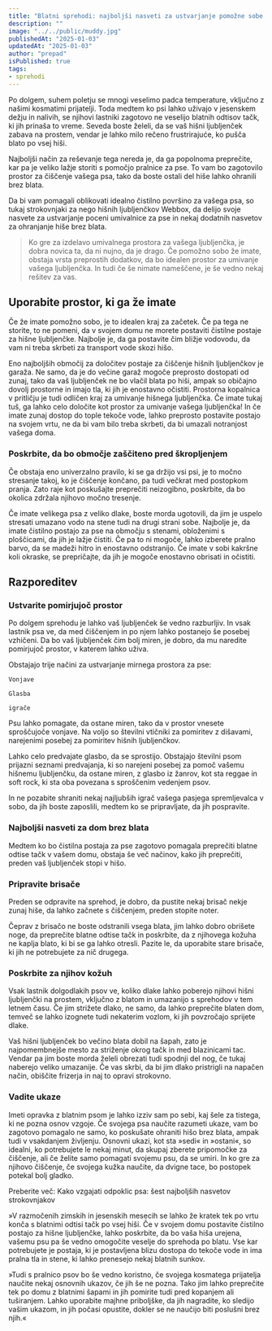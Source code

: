 ```yaml
---
title: "Blatni sprehodi: najboljši nasveti za ustvarjanje pomožne sobe za psa, da bo vaš dom brez blata"
description: ""
image: "../../public/muddy.jpg"
publishedAt: "2025-01-03"
updatedAt: "2025-01-03"
author: "prepad"
isPublished: true
tags:
- sprehodi
---
```


Po dolgem, suhem poletju se mnogi veselimo padca temperature, vključno z našimi kosmatimi prijatelji. Toda medtem ko psi lahko uživajo v jesenskem dežju in nalivih, se njihovi lastniki zagotovo ne veselijo blatnih odtisov tačk, ki jih prinaša to vreme. Seveda boste želeli, da se vaš hišni ljubljenček zabava na prostem, vendar je lahko milo rečeno frustrirajuće, ko pušča blato po vsej hiši.

Najboljši način za reševanje tega nereda je, da ga popolnoma preprečite, kar pa je veliko lažje storiti s pomočjo pralnice za pse. To vam bo zagotovilo prostor za čiščenje vašega psa, tako da boste ostali del hiše lahko ohranili brez blata.

Da bi vam pomagali oblikovati idealno čistilno površino za vašega psa, so tukaj strokovnjaki za nego hišnih ljubljenčkov Webbox, da delijo svoje nasvete za ustvarjanje poceni umivalnice za pse in nekaj dodatnih nasvetov za ohranjanje hiše brez blata.



> Ko gre za izdelavo umivalnega prostora za vašega ljubljenčka, je dobra novica ta, da ni nujno, da je drago. Če pomožno sobo že imate, obstaja vrsta preprostih dodatkov, da bo idealen prostor za umivanje vašega ljubljenčka. In tudi če še nimate nameščene, je še vedno nekaj rešitev za vas.



## Uporabite prostor, ki ga že imate

Če že imate pomožno sobo, je to idealen kraj za začetek. Če pa tega ne storite, to ne pomeni, da v svojem domu ne morete postaviti čistilne postaje za hišne ljubljenčke. Najbolje je, da ga postavite čim bližje vodovodu, da vam ni treba skrbeti za transport vode skozi hišo.

Eno najboljših območij za določitev postaje za čiščenje hišnih ljubljenčkov je garaža. Ne samo, da je do večine garaž mogoče preprosto dostopati od zunaj, tako da vaš ljubljenček ne bo vlačil blata po hiši, ampak so običajno dovolj prostorne in imajo tla, ki jih je enostavno očistiti. Prostorna kopalnica v pritličju je tudi odličen kraj za umivanje hišnega ljubljenčka. Če imate tukaj tuš, ga lahko celo določite kot prostor za umivanje vašega ljubljenčka! In če imate zunaj dostop do tople tekoče vode, lahko preprosto postavite postajo na svojem vrtu, ne da bi vam bilo treba skrbeti, da bi umazali notranjost vašega doma.

### Poskrbite, da bo območje zaščiteno pred škropljenjem

Če obstaja eno univerzalno pravilo, ki se ga držijo vsi psi, je to močno stresanje takoj, ko je čiščenje končano, pa tudi večkrat med postopkom pranja. Zato raje kot poskušajte preprečiti neizogibno, poskrbite, da bo okolica zdržala njihovo močno tresenje.

Če imate velikega psa z veliko dlake, boste morda ugotovili, da jim je uspelo stresati umazano vodo na stene tudi na drugi strani sobe. Najbolje je, da imate čistilno postajo za pse na območju s stenami, obloženimi s ploščicami, da jih je lažje čistiti. Če pa to ni mogoče, lahko izberete pralno barvo, da se madeži hitro in enostavno odstranijo. Če imate v sobi kakršne koli okraske, se prepričajte, da jih je mogoče enostavno obrisati in očistiti.

## Razporeditev

### Ustvarite pomirjujoč prostor

Po dolgem sprehodu je lahko vaš ljubljenček še vedno razburljiv. In vsak lastnik psa ve, da med čiščenjem in po njem lahko postanejo še posebej vzhičeni. Da bo vaš ljubljenček čim bolj miren, je dobro, da mu naredite pomirjujoč prostor, v katerem lahko uživa.

Obstajajo trije načini za ustvarjanje mirnega prostora za pse:

    Vonjave
    
    Glasba
    
    igrače

Psu lahko pomagate, da ostane miren, tako da v prostor vnesete sproščujoče vonjave. Na voljo so številni vtičniki za pomiritev z dišavami, narejenimi posebej za pomiritev hišnih ljubljenčkov.

Lahko celo predvajate glasbo, da se sprostijo. Obstajajo številni psom prijazni seznami predvajanja, ki so narejeni posebej za pomoč vašemu hišnemu ljubljenčku, da ostane miren, z glasbo iz žanrov, kot sta reggae in soft rock, ki sta oba povezana s sproščenim vedenjem psov.

In ne pozabite shraniti nekaj najljubših igrač vašega pasjega spremljevalca v sobo, da jih boste zaposlili, medtem ko se pripravljate, da jih pospravite.

### Najboljši nasveti za dom brez blata

Medtem ko bo čistilna postaja za pse zagotovo pomagala preprečiti blatne odtise tačk v vašem domu, obstaja še več načinov, kako jih preprečiti, preden vaš ljubljenček stopi v hišo.


### Pripravite brisače

Preden se odpravite na sprehod, je dobro, da pustite nekaj brisač nekje zunaj hiše, da lahko začnete s čiščenjem, preden stopite noter.

Čeprav z brisačo ne boste odstranili vsega blata, jim lahko dobro obrišete noge, da preprečite blatne odtise tačk in poskrbite, da z njihovega kožuha ne kaplja blato, ki bi se ga lahko otresli. Pazite le, da uporabite stare brisače, ki jih ne potrebujete za nič drugega.

### Poskrbite za njihov kožuh

Vsak lastnik dolgodlakih psov ve, koliko dlake lahko poberejo njihovi hišni ljubljenčki na prostem, vključno z blatom in umazanijo s sprehodov v tem letnem času. Če jim strižete dlako, ne samo, da lahko preprečite blaten dom, temveč se lahko izognete tudi nekaterim vozlom, ki jih povzročajo sprijete dlake.

Vaš hišni ljubljenček bo večino blata dobil na šapah, zato je najpomembnejše mesto za striženje okrog tačk in med blazinicami tac. Vendar pa jim boste morda želeli obrezati tudi spodnji del nog, če tukaj naberejo veliko umazanije. Če vas skrbi, da bi jim dlako pristrigli na napačen način, obiščite frizerja in naj to opravi strokovno.

### Vadite ukaze

Imeti opravka z blatnim psom je lahko izziv sam po sebi, kaj šele za tistega, ki ne pozna osnov vzgoje. Če svojega psa naučite razumeti ukaze, vam bo zagotovo pomagalo ne samo, ko poskušate ohraniti hišo brez blata, ampak tudi v vsakdanjem življenju. Osnovni ukazi, kot sta »sedi« in »ostani«, so idealni, ko potrebujete le nekaj minut, da skupaj zberete pripomočke za čiščenje, ali če želite samo pomagati svojemu psu, da se umiri. In ko gre za njihovo čiščenje, če svojega kužka naučite, da dvigne tace, bo postopek potekal bolj gladko.

Preberite več: Kako vzgajati odpoklic psa: šest najboljših nasvetov strokovnjakov

»V razmočenih zimskih in jesenskih mesecih se lahko že kratek tek po vrtu konča s blatnimi odtisi tačk po vsej hiši. Če v svojem domu postavite čistilno postajo za hišne ljubljenčke, lahko poskrbite, da bo vaša hiša urejena, vašemu psu pa še vedno omogočite veselje do sprehoda po blatu. Vse kar potrebujete je postaja, ki je postavljena blizu dostopa do tekoče vode in ima pralna tla in stene, ki lahko prenesejo nekaj blatnih sunkov.

»Tudi s pralnico psov bo še vedno koristno, če svojega kosmatega prijatelja naučite nekaj osnovnih ukazov, če jih še ne pozna. Tako jim lahko preprečite tek po domu z blatnimi šapami in jih pomirite tudi pred kopanjem ali tuširanjem. Lahko uporabite majhne priboljške, da jih nagradite, ko sledijo vašim ukazom, in jih počasi opustite, dokler se ne naučijo biti poslušni brez njih.«